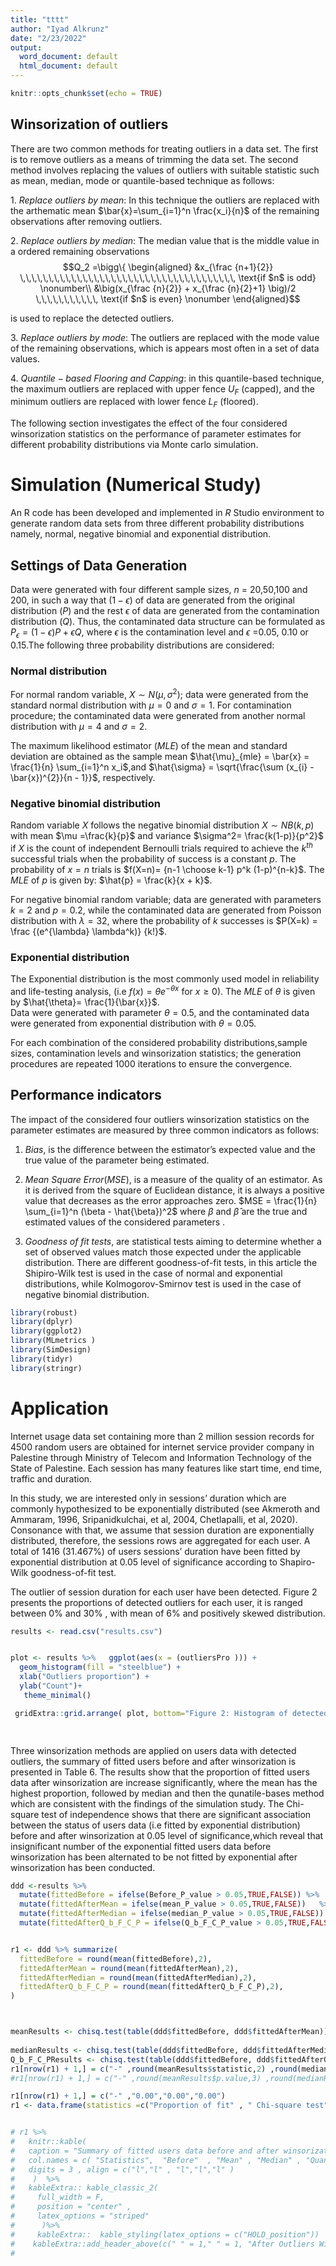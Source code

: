 ```yaml
---
title: "tttt"
author: "Iyad Alkrunz"
date: "2/23/2022"
output:
  word_document: default
  html_document: default
---
```


```r
knitr::opts_chunk$set(echo = TRUE)
```
 
## Winsorization of outliers
There are  two common methods for treating outliers in a data set. The first is to remove outliers as a means of trimming the data set. The second  method involves replacing the values of outliers with suitable statistic such as mean, median, mode or quantile-based technique as follows: 

$1.\ Replace\ outliers\ by\ mean:$
In this technique the outliers are replaced with the arthematic mean $\bar{x}=\sum_{i=1}^n \frac{x_i}{n}$ of the remaining observations after removing outliers. 

$2.\ Replace\ outliers\ by\ median:$ 
The median value that is the middle value in a ordered remaining observations 
$$Q_2 =\bigg\{ \begin{aligned} 
 &x_{\frac {n+1}{2}}  \,\,\,\,\,\,\,\,\,\,\,\,\,\,\,\,\,\,\,\,\,\,\,\,\,\,\,\,\,\,\,\,\,\,\,\,\,\, \text{if $n$ is odd}  \nonumber\\   
 &\big(x_{\frac {n}{2}} + x_{\frac {n}{2}+1} \big)/2 \,\,\,\,\,\,\,\,\,\,\, \text{if $n$ is even} \nonumber
\end{aligned}$$

is used to replace the detected outliers. 

$3.\ Replace \ outliers  \ by \ mode:$
The outliers are replaced with the mode value of the remaining observations, which is appears most often in a set of data values.

$4.\ Quantile-based \ Flooring \ and \ Capping:$ 
in this quantile-based technique, the maximum outliers are replaced with upper fence $U_F$ (capped), and the minimum outliers are replaced with lower fence $L_F$  (floored).


The following section investigates the effect of the four considered winsorization statistics on the performance of parameter estimates for different probability distributions via Monte carlo simulation.



# Simulation (Numerical Study)

An R code has been developed and implemented in $R$ Studio environment to generate random data sets from three different probability distributions namely, normal, negative binomial and exponential distribution. 


## Settings of Data Generation
Data were generated with four different sample sizes, $n$ = 20,50,100 and 200, in such a way that ($1-\epsilon$) of data are generated from the original distribution ($P$) and the rest $\epsilon$ of data are generated from the contamination distribution ($Q$). Thus, the contaminated data structure can be formulated as $P_{\epsilon}=(1-\epsilon)P+\epsilon Q$, where $\epsilon$ is the contamination level and $\epsilon$ =0.05, 0.10 or 0.15.The following three probability distributions are considered:

### Normal distribution
For normal random variable, $X\sim N(\mu,\sigma^2)$; data were generated from the standard normal distribution with $\mu = 0$ and $\sigma = 1$. For contamination procedure; the contaminated data were generated from another normal distribution with $\mu = 4$ and $\sigma = 2$.  

The maximum likelihood estimator ($MLE$) of the mean and standard deviation  are obtained as the sample mean $\hat{\mu}_{mle} = \bar{x} = \frac{1}{n} \sum_{i=1}^n x_i$,and  $\hat{\sigma} = \sqrt{\frac{\sum (x_{i} - \bar{x})^{2}}{n - 1}}$, respectively.

### Negative binomial distribution
Random variable $X$ follows the negative binomial distribution $X \sim NB(k,p)$ with mean $\mu =\frac{k}{p}$ and variance $\sigma^2= \frac{k(1-p)}{p^2}$ if $X$ is the count of independent Bernoulli trials required to achieve the $k^{th}$ successful trials when the probability of success is a constant $p$. The probability of $x=n$ trials is $f(X=n)= {n-1 \choose k-1} p^k (1-p)^{n-k}$.  The $MLE$ of $p$ is given by: $\hat{p} = \frac{k}{x + k}$.

For negative binomial random variable; data are generated with parameters $k=2$ and $p=0.2$, while the contaminated data are generated from Poisson distribution with $\lambda = 32$, where the probability of $k$ successes is $P(X=k) = \frac {(e^{\lambda} \lambda^k)} {k!}$.
 

### Exponential distribution
The Exponential distribution is the most commonly used model in reliability and life-testing analysis, (i.e $f(x)=\theta e^{-\theta x}$ for $x \geq 0$). The $MLE$ of $\theta$ is given by $\hat{\theta}= \frac{1}{\bar{x}}$.  
Data were generated with parameter $\theta = 0.5$, and the contaminated data were generated from exponential distribution with $\theta = 0.05$.  

 
For each combination of the considered probability distributions,sample sizes, contamination levels and winsorization statistics; the generation procedures are repeated 1000 iterations to ensure the convergence.
 

 
## Performance indicators 
The impact of the considered four outliers winsorization statistics on the parameter estimates are measured by three common indicators as follows:

1. $Bias$, is the difference between the estimator's expected value and the true value of the parameter being estimated.

2. $Mean \ Square\ Error (MSE)$, is a measure of the quality of an estimator. As it is derived from the square of Euclidean distance, it is always a positive value that decreases as the error approaches zero.
$MSE = \frac{1}{n} \sum_{i=1}^n (\beta - \hat{\beta})^2$ where $\beta$ and $\hat{\beta}$ are the true and estimated values of the considered parameters .

3. $Goodness\ of\ fit\ tests$, are statistical tests aiming to determine whether a set of observed values match those expected under the applicable distribution. There are different goodness-of-fit tests, in this article the Shipiro-Wilk test is used in the case of normal and exponential distributions, while Kolmogorov-Smirnov test is used in the case of negative binomial distribution.


```r
library(robust)
library(dplyr)
library(ggplot2)
library(MLmetrics )
library(SimDesign)
library(tidyr)
library(stringr)

```


# Application

Internet usage data set containing more than 2 million session records for 4500 random users are obtained for internet service provider company in Palestine through Ministry of Telecom and Information Technology of the State of Palestine. Each session has many features like start time, end time, traffic and duration. 

In this study, we are interested only in sessions' duration which are commonly hypothesized to be exponentially distributed (see Akmeroth and Ammaram, 1996, Sripanidkulchai, et al, 2004, Chetlapalli, et al, 2020). Consonance with that, we assume that session duration are exponentially distributed, therefore, the sessions rows are aggregated for each user. A total of 1416 (31.467\%) of users sessions' duration have been fitted by exponential distribution at 0.05 level of significance according to Shapiro-Wilk goodness-of-fit test.

The outlier of session duration for each user have been detected. Figure 2 presents the proportions of detected outliers for each user, it is ranged between 0\% and 30\% , with mean of 6\% and positively skewed distribution.


```r
results <- read.csv("results.csv")


plot <- results %>%   ggplot(aes(x = (outliersPro ))) +
  geom_histogram(fill = "steelblue") +
  xlab("Outliers proportion") + 
  ylab("Count")+
   theme_minimal()

 gridExtra::grid.arrange( plot, bottom="Figure 2: Histogram of detected outliers proportion")

 
```

  

Three winsorization methods are applied on users data with detected outliers, the summary of fitted users before and after winsorization is presented in Table 6. The results show that the proportion of fitted users data after winsorization are increase significantly, where the mean has the highest proportion, followed by median and then the qunatile-bases method which are consistent with the findings of the simulation study.
The Chi-square test of independence shows that there are significant association between the status of users data (i.e fitted by exponential distribution) before and after winsorization at 0.05 level of significance,which reveal that insignificant number of the exponential fitted users data before winsorization has been alternated to be not fitted by exponential after winsorization has been conducted.





```r

ddd <-results %>%
  mutate(fittedBefore = ifelse(Before_P_value > 0.05,TRUE,FALSE)) %>%
  mutate(fittedAfterMean = ifelse(mean_P_value > 0.05,TRUE,FALSE))   %>%
  mutate(fittedAfterMedian = ifelse(median_P_value > 0.05,TRUE,FALSE))  %>%
  mutate(fittedAfterQ_b_F_C_P = ifelse(Q_b_F_C_P_value > 0.05,TRUE,FALSE))   


r1 <- ddd %>% summarize(
  fittedBefore = round(mean(fittedBefore),2),
  fittedAfterMean = round(mean(fittedAfterMean),2),
  fittedAfterMedian = round(mean(fittedAfterMedian),2),
  fittedAfterQ_b_F_C_P = round(mean(fittedAfterQ_b_F_C_P),2),
)



meanResults <- chisq.test(table(ddd$fittedBefore, ddd$fittedAfterMean))
 
medianResults <- chisq.test(table(ddd$fittedBefore, ddd$fittedAfterMedian))
Q_b_F_C_PResults <- chisq.test(table(ddd$fittedBefore, ddd$fittedAfterQ_b_F_C_P))
r1[nrow(r1) + 1,] = c("-" ,round(meanResults$statistic,2) ,round(medianResults$statistic,2) , round(Q_b_F_C_PResults$statistic,2) )
#r1[nrow(r1) + 1,] = c("-" ,round(meanResults$p.value,3) ,round(medianResults$p.value,3) ,round( Q_b_F_C_PResults$p.value,3) )

r1[nrow(r1) + 1,] = c("-" ,"0.00","0.00","0.00")
r1 <- data.frame(statistics =c("Proportion of fit" , " Chi-square test" , "p-value" ), r1)


# r1 %>%
#   knitr::kable(
#   caption = "Summary of fitted users data before and after winsorization by exponential distribution" ,
#   col.names = c( "Statistics",  "Before"  , "Mean" , "Median" , "Quantile-based") , escape = FALSE ,
#   digits = 3 , align = c("l","l" , "l","l","l" )
#    )  %>%
#   kableExtra:: kable_classic_2(
#     full_width = F,
#     position = "center" ,
#     latex_options = "striped"
#      )%>%
#     kableExtra::  kable_styling(latex_options = c("HOLD_position"))  %>%
#    kableExtra::add_header_above(c(" " = 1," " = 1, "After Outliers Winsorization" = 3))
# 

```

 






